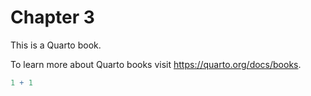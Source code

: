 # Chapter 3

This is a Quarto book.

To learn more about Quarto books visit <https://quarto.org/docs/books>.

```r
1 + 1
```
